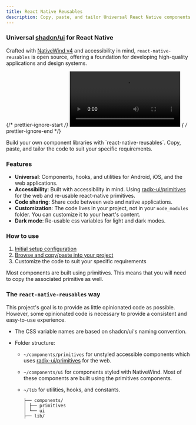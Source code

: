 ```yaml
---
title: React Native Reusables
description: Copy, paste, and tailor Universal React Native components to suit your specific requirements.
---
```



 ### Universal [shadcn/ui](https://ui.shadcn.com) for React Native


Crafted with [NativeWind v4](https://www.nativewind.dev/v4/overview) and accessibility in mind, `react-native-reusables` is open source, offering a foundation for developing high-quality applications and design systems.

{/* prettier-ignore-start */}
<video controls>
  <source src="https://github.com/mrzachnugent/react-native-reusables/assets/63797719/ae7e074f-05a4-4568-b71a-f1e0be13650d" type="video/mp4" />
Your browser does not support the video tag.
</video>
{ /* prettier-ignore-end */}

<Card title="Purpose">
  Build your own component libraries with `react-native-reusables`. Copy, paste, and tailor the code to suit your specific requirements. 
</Card>

### Features
- **Universal**: Components, hooks, and utilities for Android, iOS, and the web applications.
- **Accessibility**: Built with accessibility in mind. Using [radix-ui/primitives](https://www.radix-ui.com/primitives) for the web and re-usable react-native primitives.
- **Code sharing**: Share code between web and native applications.
- **Customization**: The code lives in your project, not in your `node_modules` folder. You can customize it to your heart's content.
- **Dark mode**: Re-usable css variables for light and dark modes.

### How to use

1. [Initial setup configuration](/getting-started/initial-setup#install-nativewind)
2. [Browse and copy/paste into your project](/components/accordion)
3. Customize the code to suit your specific requirements

<Aside>
  Most components are built using primitives. This means that you will need to copy the associated primitive as well.
</Aside>

### The `react-native-reusables` way

This project's goal is to provide as little opinionated code as possible. However, some opinionated code is necessary to provide a consistent and easy-to-use experience.

- The CSS variable names are based on shadcn/ui's naming convention.
- Folder structure:

  - `~/components/primitives` for unstyled accessible components which uses [radix-ui/primitives](https://www.radix-ui.com/primitives) for the web.
  - `~/components/ui` for components styled with NativeWind. Most of these components are built using the primitives components.
  - `~/lib` for utilities, hooks, and constants.

    ```
    ├── components/
    │ ├── primitives
    │ └── ui
    ├── lib/
    ```
